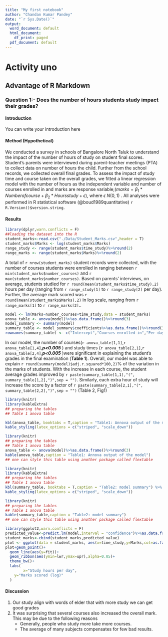 ```yaml
---
title: "My first notebook"
author: "Chandan Kumar Pandey"
date: "`r Sys.Date()`"
output:
  word_document: default
  html_document:
    df_print: paged
  pdf_document: default
---
```


# Activity uno

## Advantage of R Markdown

### Question 1:- Does the number of hours students study impact their grades? 

#### Introduction 

You can write your introduction here

#### Method (Hypothetical)

We conducted a survey in schools of Bangalore North Taluk to understand the impact of the number of hours of study on student final scores. Student's parents were interviewed during parent-teacher meetings (PTA) to collect data on number of hours the child. Further from the school records, we collected overall final grades. 
To assess the impact of study time and course taken on the overall grades, we fitted a linear regression model with the number of hours as the independent variable and number of courses enrolled in and marks are response variable;($marks=\beta_1*Number of course +\beta_2 * Hours study + \epsilon$), where $\epsilon~N(0,1)$ .
All analyses were performed in R statistical software (@boud1989quantitative) `r R.Version()$version.string`.

#### Results

```r
library(dplyr,warn.conflicts = F)
##loading the dataset into the R
student_marks<-read.csv("./Data/Student_Marks.csv",header = T)
student_marks$Marks <- log(student_marks$Marks)
range_study <- range(student_marks$time_study)%>%round(2)
range_marks <- range(student_marks$Marks)%>%round(2)
```

A total of `r nrow(student_marks)` student records were collected, with the number of courses students were enrolled in ranging between `r min(student_marks$number_courses)` and `r max(student_marks$number_courses)`. Based on parents' interviews, on average, students studied for `r round(mean(student_marks$time_study),2)` hours per day (ranging from `r range_study[1]` to `r range_study[2]` per day). Further, the average mark scored was `r round(mean(student_marks$Marks),2)` in log scale, ranging from `r range_marks[1]` to `r range_marks[2]`..

```r
model <- lm(Marks~number_courses+time_study,data = student_marks)
anova_table <- anova(model)%>%as.data.frame()%>%round(3)
model_summary <- summary(model)
summary_table <- model_summary$coefficients%>%as.data.frame()%>%round(3)
rownames(summary_table) <- c("Intercept","Courses enrolled-in","Per day hours of study")
```

In our model, the number of courses(`r anova_table[1,1]`,`r anova_table[1,4]`,___p<0.005___ ) and study times (`r anova_table[2,1]`,`r anova_table[2,4]`,___p<0.005___ )were significant in explaining the student's grades in the final examination (__Table 1__). Overall, our model was able to explain `r round(summary(model)$adj.r.squared*100,2)`% of the variation in the marks of students. With the increase in each course, the student average grades improved by `r paste(summary_table[1,1],"(", summary_table[1,2],")",sep = "")`. Similarly, each extra hour of study will increase the score by a factor of `r paste(summary_table[2,1],"(", summary_table[2,2],")",sep = "")` (Table 2, Fig1) 

```r
library(knitr)
library(kableExtra)
## preparing the tables
## Table 1 anova table

kbl(anova_table, booktabs = T,caption = "Table1: Annova output of the model") %>%
kable_styling(latex_options = c("striped", "scale_down"))
```

```r
library(knitr)
## preparing the tables
## Table 1 anova table
anova_table <- anova(model)%>%as.data.frame()%>%round(3)
kable(anova_table,caption = "Table1: Annova output of the model")
## one can style this table using another package called flextable
```

```r
library(knitr)
library(kableExtra)
## preparing the tables
## Table 1 anova table
kbl(summary_table, booktabs = T,caption = "Table2: model summary") %>%
kable_styling(latex_options = c("striped", "scale_down"))
```

```r
library(knitr)
## preparing the tables
## Table 1 anova table
kable(summary_table,caption = "Table2: model summary")
## one can style this table using another package called flextable
```

```r
library(ggplot2,warn.conflicts = F)
predicted_value<-predict.lm(model,interval = "confidence")%>%as.data.frame()
student_marks<-cbind(student_marks,predicted_value)
plot <- ggplot(data = student_marks, aes(x=time_study,y=Marks,col=as.factor(number_courses)))
plot+geom_point()+
  geom_line(aes(y=fit))+
  geom_ribbon(aes(ymin=lwr,ymax=upr),alpha=0.05)+
  theme_bw()+
  labs(
        x="Study hours per day",
    y="Marks scored (log)"
  )
```


#### Discussion

1. Our study align with words of elder that with more study we can get good grades
2. It was surprising that several courses also increased the overall mark. This may be due      to the following reasons
   * Generally, people who study more take more courses.
   * The average of many subjects compensates for few bad results. 
   
